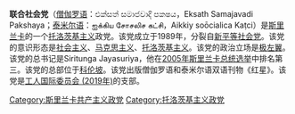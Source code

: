 {{NoteTA|G1=Country}}
'''联合社会党'''（[[僧伽罗语|僧伽罗语]]：එක්සත් සමාජවාදි පකෂය，Eksath Samajavadi Pakshaya；[[泰米尔语|泰米尔语]]：ஐக்கிய சோசலிச கட்சி，Aikkiy soōcialica Kaṭci）是[[斯里兰卡|斯里兰卡]]的一个[[托洛茨基主义|托洛茨基主义]]政党。该党成立于1989年，分裂自[[新平等社会党|新平等社会党]]。该党的意识形态是[[社会主义|社会主义]]、[[马克思主义|马克思主义]]、[[托洛茨基主义|托洛茨基主义]]。该党的政治立场是[[极左翼|极左翼]]。该党的总书记是Siritunga Jayasuriya，他在[[2005年斯里兰卡总统选举|2005年斯里兰卡总统选举]]中排名第三。该党的总部位于[[科伦坡|科伦坡]]。该党出版僧伽罗语和泰米尔语双语刊物《红星》。该党是[[工人国际委员会_(2019年)|工人国际委员会 (2019年)]]的支部。

{{斯里兰卡政党}}

[[Category:斯里兰卡共产主义政党|Category:斯里兰卡共产主义政党]]
[[Category:托洛茨基主义政党|Category:托洛茨基主义政党]]